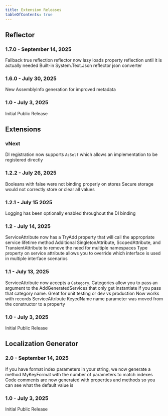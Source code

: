 ```yaml
---
title: Extension Releases
tableOfContents: true
---
```



## Reflector

### 1.7.0 - September 14, 2025
<RN type="enhancement">Fallback true reflection reflector now lazy loads property reflection until it is actually needed</RN>
<RN type="feature">Built-in System.Text.Json reflector json converter</RN>

### 1.6.0 - July 30, 2025
<RN type="feature">New AssemblyInfo generation for improved metadata</RN>

### 1.0 - July 3, 2025
<RN type="feature">Initial Public Release</RN>

## Extensions

### vNext
<RN type="enhancement">DI registration now supports `AsSelf` which allows an implementation to be registered directly</RN>

### 1.2.2 - July 26, 2025
<RN type="fix">Booleans with false were not binding properly on stores</RN>
<RN type="fix" platform="iOS">Secure storage would not correctly store or clear all values</RN>

### 1.2.1 - July 15 2025
<RN type="enhancement">Logging has been optionally enabled throughout the DI binding</RN>

### 1.2 - July 14, 2025
<RN type="enhancement">ServiceAttribute now has a TryAdd property that will call the appropriate service lifetime method</RN>
<RN type="enhancement">Additional SingletonAttribute, ScopedAttribute, and TransientAttribute to remove the need for multiple namespaces</RN>
<RN type="enhancement">Type property on service attribute allows you to override which interface is used in multiple interface scenarios</RN>

### 1.1 - July 13, 2025
<RN type="feature">ServiceAttribute now accepts a `Category`.  Categories allow you to pass an argument to the AddGeneratedServices that only get instantiate if you pass that category name.  Great for unit testing or dev vs production</RN>
<RN type="enhancement">Now works with records</RN>
<RN type="fix" breaking={true}>ServiceAttribute KeyedName name parameter was moved from the constructor to a property</RN>

### 1.0 - July 3, 2025
<RN type="feature">Initial Public Release</RN>

## Localization Generator

### 2.0 - September 14, 2025
<RN type="feature">If you have format index parameters in your string, we now generate a method MyKeyFormat with the number of parameters to match indexes</RN>
<RN type="enhancement">Code comments are now generated with properties and methods so you can see what the default value is</RN>

### 1.0 - July 3, 2025
<RN type="feature">Initial Public Release</RN>